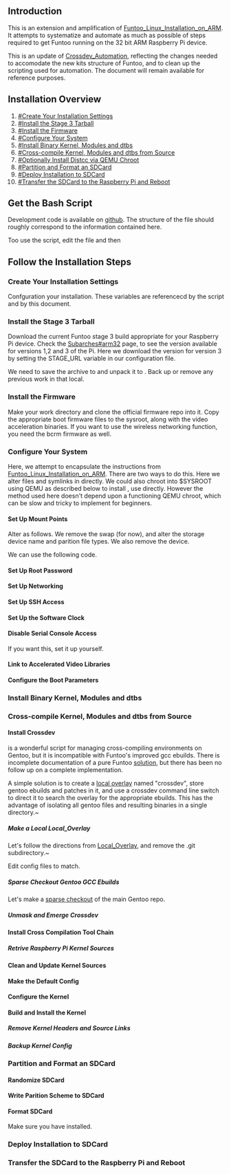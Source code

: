 == Introduction ==
This is an extension and amplification of [[Funtoo_Linux_Installation_on_ARM]]. It attempts to systematize and automate as much as possible of steps required to get Funtoo running on the 32 bit ARM Raspberry Pi device.

This is an update of [[Crossdev_Automation]], reflecting the changes needed to accomodate the new kits structure of Funtoo, and to clean up the scripting used for automation. The document will remain available for reference purposes. 


== Installation Overview ==
# [[#Create Your Installation Settings]]
# [[#Install the Stage 3 Tarball]]
# [[#Install the Firmware]]
# [[#Configure Your System]]
# [[#Install Binary Kernel, Modules and dtbs]]
# [[#Cross-compile Kernel, Modules and dtbs from Source]]
# [[#Optionally Install Distcc via QEMU Chroot]]
# [[#Partition and Format an SDCard]]
# [[#Deploy Installation to SDCard]]
# [[#Transfer the SDCard to the Raspberry Pi and Reboot]]

== Get the Bash Script ==

Development code is available on [https://github.com/d4g33z/sysroot.git github]. The structure of the file {{c|sysroot.sh}} should roughly correspond to the information contained here.

Too use the script, edit the {{c|config}} file and then
{{console|body=
###i## source sysroot.sh && sysroot_install
}}

== Follow the Installation Steps ==

=== Create Your Installation Settings ===

Confguration your installation. These variables are referencecd by the {{c|sysroot.sh}} script and by this document.

{{file|name=config|lang=bash|desc=Set your install configuration variables|body=
KERNEL_WORK=/usr/src/rpi_kernel
RPI_KERN_BRANCH=rpi-4.14.y

SYSROOT_WORK=/usr/src/sysroots
STAGE_URL=http://ftp.osuosl.org/pub/funtoo/funtoo-current/arm-32bit/raspi3/stage3-latest.tar.xz
CHOST=armv7a-hardfloat-linux-gnueabi
CFLAGS="-O2 -pipe -march=armv7-a -mtune=cortex-a53 -mfpu=neon-vfpv4 -mfloat-abi=hard"

#SDCARD_DEV=mmcblk0p
SDCARD_DEV=sdb

#optional
DISTCC_REMOTE_JOBS=21
DISTCC_REMOTE_HOSTS="10.0.0.1,cpp,lzo"
}}



=== Install the Stage 3 Tarball ===

Download the current Funtoo stage 3 build appropriate for your Raspberry Pi device. Check the [[Subarches#arm32]] page, to see the version available for versions 1,2 and 3 of the Pi. Here we download the version for version 3 by setting the STAGE_URL variable in our configuration file. 

We need to save the archive to {{c|$STAGE3_ARCHIVE}} and unpack it to {{c|$SYSROOT}}. Back up or remove any previous work in that local.

{{console|body=
###i## export SYSROOT=$SYSROOT_WORK/$CHOST
###i## export STAGE3_ARCHIVE=/tmp/stage3-latest.tar.xz
###i## mv -n $SYSROOT $SYSROOT.old
###i## mkdir -p $SYSROOT
###i## wget ${STAGE_URL} -O ${STAGE3_ARCHIVE}
###i## tar xpfv ${STAGE3_ARCHIVE} -C ${SYSROOT}
}}

=== Install the Firmware ===
Make your work directory and clone the official firmware repo into it. Copy the appropriate boot firmware files to the sysroot, along with the video acceleration binaries. If you want to use the wireless networking function, you need the bcrm firmware as well.

{{console|body=
###i## mkdir -p ${KERNEL_WORK}
###i## git clone --depth 1 git://github.com/raspberrypi/firmware/ ${KERNEL_WORK}/firmware
###i## cp ${KERNEL_WORK}/firmware/boot/{bootcode.bin,fixup*.dat,start*.elf} ${SYSROOT}/boot
###i## cp -r ${KERNEL_WORK}/firmware/hardfp/opt ${SYSROOT}
###i## git clone --depth 1 https://github.com/RPi-Distro/firmware-nonfree ${KERNEL_WORK}/firmware-nonfree
###i## git --git-dir=${KERNEL_WORK}/firmware-nonfree/.git --work-tree=${KERNEL_WORK}/firmware-nonfree pull origin
###i## mkdir -p ${SYSROOT}/lib/firmware/brcm
###i## cp -r ${KERNEL_WORK}/firmware-nonfree/brcm/brcmfmac43430-sdio.{bin,txt} ${SYSROOT}/lib/firmware/brcm
}}

=== Configure Your System ===
Here, we attempt to encapsulate the instructions from [[Funtoo_Linux_Installation_on_ARM]]. There are two ways to do this. Here we alter files and symlinks in {{c|$SYSROOT/etc}} directly. We could also chroot into $SYSROOT using QEMU as described below to install {{Package|sys-devel/distcc}}, use {{c|rc-update}} directly. However the method used here doesn't depend upon a functioning QEMU chroot, which can be slow and tricky to implement for beginners.

==== Set Up Mount Points ====
Alter {{c|$SYSROOT/etc/fstab}} as follows. We remove the swap (for now), and alter the storage device name and parition file types. We also remove the {{c|/dev/cdrom}} device.

{{file|name=$SYSROOT/etc/fstab|body=
/dev/mmcblk0p1  /boot   vfat    noauto,noatime  1 2
/dev/mmcblk0p2  /   ext4    noatime 0 1
}}

We can use the following {{Package|sys-apps/sed}} code.
{{console|body=
###i## sed -i "s/\/dev\/sda1.*/\/dev\/mmcblk0p1 \/boot vfat defaults 0 2/" ${SYSROOT}/etc/fstab
###i## sed -i "s/\/dev\/sda2.*//" ${SYSROOT}/etc/fstab
###i## sed -i "s/\/dev\/sda3.*/\/dev\/mmcblk0p2 \/ ext4  defaults 0 1/" ${SYSROOT}/etc/fstab
###i## sed -i "s/\#\/dev\/cdrom.*//" ${SYSROOT}/etc/fstab
}}

==== Set Up Root Password ====
{{console|body=
###i## sed -i "s/root\:\*/root\:`(openssl passwd -1)`/" $SYSROOT/etc/shadow
}}
==== Set Up Networking ====
{{console|body=
###i## ln -sf /etc/init.d/dhcpcd ${SYSROOT}/etc/runlevels/default
}}
==== Set Up SSH Access ====
{{console|body=
###i## echo "PermitRootLogin yes" >> ${SYSROOT}/etc/ssh/sshd_config
###i## ln -sf /etc/init.d/sshd ${SYSROOT}/etc/runlevels/default 
}}
==== Set Up the Software Clock ====
{{console|body=
###i## ln -sf /etc/init.d/swclock ${SYSROOT}/etc/runlevels/boot
###i## rm ${SYSROOT}/etc/runlevels/boot/hwclock
###i## mkdir -p ${SYSROOT}/lib/rc/cache
###i## touch ${SYSROOT}/lib/rc/cache/shutdowntime
}}
==== Disable Serial Console Access ====
If you want this, set it up yourself.
{{console|body=
###i## sed -i "s/s0\:.*/\#&/" ${SYSROOT}/etc/inittab
}}
==== Link to Accelerated Video Libraries ====
{{console|body=
###i## echo "LDPATH=\"/opt/vc/lib\"" > ${SYSROOT}/etc/env.d/99vc
}}
==== Configure the Boot Parameters ====
{{console|body=
###i## cat > ${SYSROOT}/boot/cmdline.txt << EOF
##i## dwc_otg.lpm_enable=0 console=tty1 root=/dev/mmcblk0p2 rootfstype=ext4 elevator=deadline fsck.repair=yes rootwait
##i## EOF
}}
=== Install Binary Kernel, Modules and dtbs ===
{{console|body=
###i## mkdir -p ${SYSROOT}/boot/overlays
###i## cp ${KERNEL_WORK}/firmware/boot/dts/*.dtb ${SYSROOT}/boot/
###i## cp ${KERNEL_WORK}/firmware/boot/dts/overlays/*.dtb* ${SYSROOT}/boot/overlays/
###i## cp ${KERNEL_WORK}/firmware/boot/dts/overlays/README ${SYSROOT}/boot/overlays/
###i## cp ${KERNEL_WORK}/firmware/boot/kernel7.img  ${SYSROOT}/boot/
}}
=== Cross-compile Kernel, Modules and dtbs from Source ===
==== Install Crossdev ====
{{Package|sys-devel/crossdev}} is a wonderful script for managing cross-compiling environments on Gentoo, but it is incompatible with Funtoo's improved gcc ebuilds. There is incomplete documentation of a pure Funtoo [https://bugs.funtoo.org/browse/FL-3787 solution], but there has been no follow up on a complete implementation.

A simple solution is to create a [[Local_Overlay|local overlay]] named "crossdev", store gentoo ebuilds and patches in it, and use a crossdev command line switch to direct it to search the overlay for the appropriate ebuilds. This has the advantage of isolating all gentoo files and resulting binaries in a single directory.~

{{note|
Please ensure that {{c|/etc/portage{package.keywords,package.mask,package.use} }} are all directories.
}}

===== Make a Local Local_Overlay =====
Let's follow the directions from [[Local_Overlay]], and remove the .git subdirectory.~
{{console|body=
###i## mkdir /var/git/overlay
###i## cd /var/git/overlay
###i## git clone  https://github.com/funtoo/skeleton-overlay.git crossdev
###i## rm -rf /var/git/overlay/crossdev/.git
###i## echo "crossdev" > /var/git/overlay/crossdev/profiles/repo_name
}}

Edit config files to match.
{{file|name=/etc/portage/repos.conf/crossdev.conf|lang=|desc=Add the crossdev overlay to portage|body=
[crossdev]
location = /var/git/overlay/crossdev
auto-sync = no
priority = 10
}}

===== Sparse Checkout Gentoo GCC Ebuilds =====
Let's make a [https://stackoverflow.com/questions/600079/how-do-i-clone-a-subdirectory-only-of-a-git-repository/28039894#28039894 sparse checkout] of the main Gentoo repo.

{{console|body=
###i## cd /var/git/overlay/crossdev
###i## git init
###i## git remote add origin git://github.com/gentoo/gentoo.git
###i## git config core.sparseCheckout true
###i## echo "sys-devel/gcc" >> .git/info/sparse-checkout
###i## git pull --depth=1 origin master
}}

===== Unmask and Emerge Crossdev =====
{{console|body=
###i## echo "sys-devel/crossdev **" >> /etc/portage/package.keywords/crossdev
###i## echo "=sys-devel/crossdev-99999999" >> /etc/portage/package.unmask/crossdev
###i## emerge crossdev
}}

==== Install Cross Compilation Tool Chain ====
{{console|body=
###i## crossdev -S --ov-gcc /var/git/overlay/crossdev -t ${CHOST}
}}

===== Retrive Raspberry Pi Kernel Sources =====
{{console|body=
###i## git clone https://github.com/raspberrypi/linux.git ${KERNEL_WORK}/linux
}}

==== Clean and Update Kernel Sources ====
{{console|body=
###i## git --git-dir=${KERNEL_WORK}/linux/.git --work-tree=${KERNEL_WORK}/linux clean -fdx
###i## git --git-dir=${KERNEL_WORK}/linux/.git --work-tree=${KERNEL_WORK}/linux checkout master
###i## git --git-dir=${KERNEL_WORK}/linux/.git --work-tree=${KERNEL_WORK}/linux fetch --all
###i## git --git-dir=${KERNEL_WORK}/linux/.git --work-tree=${KERNEL_WORK}/linux branch -D ${RPI_KERN_BRANCH}
###i## git --git-dir=${KERNEL_WORK}/linux/.git --work-tree=${KERNEL_WORK}/linux checkout ${RPI_KERN_BRANCH}
}}

==== Make the Default Config ====
{{console|body=
###i## make -j$(nproc) \
##i## ARCH=arm \
##i## CROSS_COMPILE=${CHOST}- \
##i## bcm2709_defconfig
}}

==== Configure the Kernel ====
{{console|body=
###i## make -j$(nproc) \
##i## ARCH=arm \
##i## CROSS_COMPILE=${CHOST}- \
##i## MENUCONFIG_COLOR=mono \
##i## menuconfig
}}

==== Build and Install the Kernel ====
{{console|body=
###i## cd ${KERNEL_WORK}/linux
}}

{{console|body=
###i## make -j$(nproc) \
##i## ARCH=arm \
##i## CROSS_COMPILE=${CHOST}- \
##i## zImage dtbs modules
}}

{{console|body=
###i## make -j$(nproc) \
##i## ARCH=arm \
##i## CROSS_COMPILE=${CHOST}- \
##i## INSTALL_MOD_PATH=${SYSROOT} \
##i## modules_install
}}

{{console|body=
###i## mkdir -p ${SYSROOT}/boot/overlays
##i## cp arch/arm/boot/dts/*.dtb ${SYSROOT}/boot/
##i## cp arch/arm/boot/dts/overlays/*.dtb* ${SYSROOT}/boot/overlays/
##i## cp arch/arm/boot/dts/overlays/README ${SYSROOT}/boot/overlays/
}}

{{console|body=
###i## scripts/mkknlimg arch/arm/boot/zImage ${SYSROOT}/boot/kernel7.img
}}

===== Remove Kernel Headers and Source Links =====
{{console|body=
###i## rm ${SYSROOT}/lib/modules/`get_kernel_release`/{build,source}
}}

===== Backup Kernel Config =====
{{console|body=
###i## mkdir -p ${SYSROOT}/etc/kernels
###i## cp -i ${KERNEL_WORK}/linux/.config ${SYSROOT}/etc/kernels
}}

=== Partition and Format an SDCard ===
{{console|body=
###i## export SDCARD=/dev/SDCARD_DEV
}}
==== Randomize SDCard ====
{{console|body=
###i## dd if=/dev/urandom of=${SDCARD} bs=1M status=progress
}}
==== Write Parition Scheme to SDCard ====
{{console|body=
###i## umount -Rl ${SDCARD}
###i## sfdisk --no-reread --wipe always ${SDCARD} << EOF
##i## label: dos
##i## unit: sectors
##i## ${SDCARD}1 : start=        2048, size=     1048576, type=c
##i## ${SDCARD}2 : start=     1050624, type=83
##i## EOF
}}
==== Format SDCard ====
Make sure you have {{Package|sys-fs/dosfstools}} installed.
{{console|body=
###i## mkfs.ext4 ${SDCARD}2
###i## mkfs.vfat ${SDCARD}1
}}

=== Deploy Installation to SDCard ===
{{console|body=
###i## mkdir -p /mnt/funtoo
###i## mount ${SDCARD}2 /mnt/funtoo
###i## mkdir -p /mnt/funtoo/boot
###i## mount ${SDCARD}1 /mnt/funtoo/boot
###i## rsync --archive \
##i##      --verbose \
##i##      --progress \
##i##      --exclude "var/git/*" \
##i##    ${SYSROOT}/{boot,bin,etc,home,lib,mnt,opt,root,run,sbin,srv,tmp,usr,var,dev} \
##i##    /mnt/funtoo/
###i## umount /mnt/rpi/boot
###i## umount /mnt/rpi
}}

=== Transfer the SDCard to the Raspberry Pi and Reboot ===


